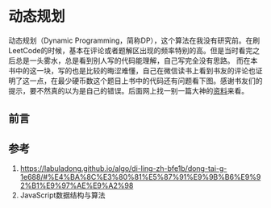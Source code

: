 # 动态规划

动态规划（Dynamic Programming，简称DP），这个算法在我没有研究前。在刷LeetCode的时候，基本在评论或者题解区出现的频率特别的高。但是当时看完之后总是一头雾水，总是看到别人写的代码能理解，自己写完全没有思路。
而在本书中的这一块，写的也是比较的晦涩难懂，自己在微信读书上看到书友的评论也证明了这一点，在最少硬币数这个题目上书中的代码还有问题看下图。感谢书友们的提示，要不然真的以为是自己的错误。后面网上找一别一篇大神的[资料](https://labuladong.github.io/algo/di-ling-zh-bfe1b/dong-tai-g-1e688/)来看。

## 前言


## 参考

1. https://labuladong.github.io/algo/di-ling-zh-bfe1b/dong-tai-g-1e688/#%E4%BA%8C%E3%80%81%E5%87%91%E9%9B%B6%E9%92%B1%E9%97%AE%E9%A2%98
2. JavaScript数据结构与算法
